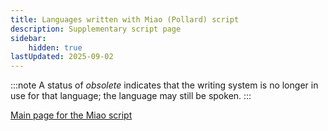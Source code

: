 ```yaml
---
title: Languages written with Miao (Pollard) script
description: Supplementary script page
sidebar:
    hidden: true
lastUpdated: 2025-09-02
---
```



:::note
A status of _obsolete_ indicates that the writing system is no longer in use for that language; the language may still be spoken.
:::

<WsList script='Plrd' />

[Main page for the Miao script](/scrlang/scripts/plrd)

